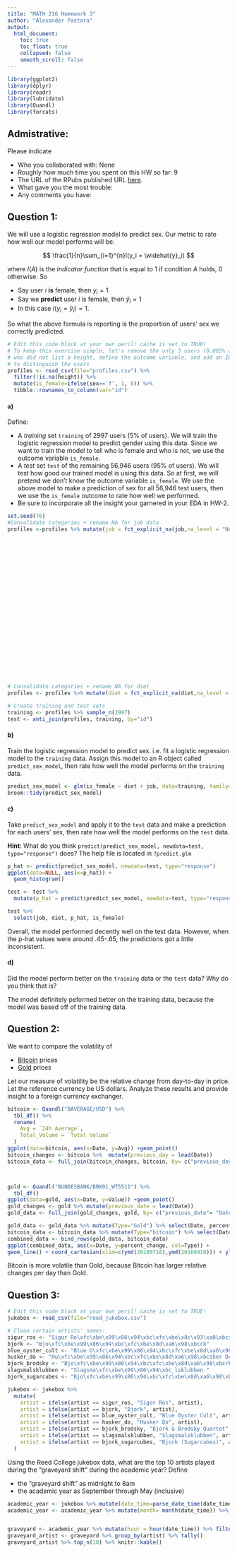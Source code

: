 ```yaml
---
title: "MATH 216 Homework 3"
author: "Alexander Pastora"
output:
  html_document:
    toc: true
    toc_float: true
    collapsed: false
    smooth_scroll: false
---
```


```r
library(ggplot2)
library(dplyr)
library(readr)
library(lubridate)
library(Quandl)
library(forcats)
```



## Admistrative:

Please indicate

* Who you collaborated with: None
* Roughly how much time you spent on this HW so far: 9
* The URL of the RPubs published URL [here](http://rpubs.com/pinkfan9999/HW-3).
* What gave you the most trouble:
* Any comments you have:




## Question 1:

We will use a logistic regression model to predict sex. Our metric to rate how well our
model performs will be:

$$
\frac{1}{n}\sum_{i=1}^{n}I(y_i = \widehat{y}_i)
$$

where $I(A)$ is the *indicator function* that is equal to 1 if condition $A$
holds, 0 otherwise. So

* Say user $i$ **is** female, then $y_i=1$
* Say we **predict** user $i$ is female, then $\widehat{y}_i=1$
* In this case $I(y_i =\widehat{y}_i)=1$. 

So what the above formula is reporting is the proportion of users' sex we
correctly predicted.

```r
# Edit this code block at your own peril! cache is set to TRUE!
# To keep this exercise simple, let's remove the only 3 users (0.005% of users)
# who did not list a height, define the outcome variable, and add an ID variable
# to distinguish the users
profiles <- read_csv(file="profiles.csv") %>% 
  filter(!is.na(height)) %>% 
  mutate(is_female=ifelse(sex=='f', 1, 0)) %>% 
  tibble::rownames_to_column(var="id")
```



#### a)

Define:

* A *training* set `training` of 2997 users (5% of users). We will train the 
logistic regression model to predict gender using this data. Since we want to 
train the model to tell who is female and who is not, we use the outcome
variable `is_female`.
* A *test* set `test` of the remaining 56,946 users (95% of users). We will test
how good our trained model is using this data. So at first, we will pretend we
don't know the outcome variable `is_female`. We use the above model to make a
prediction of sex for all 56,946 test users, then we use the `is_female` outcome
to rate how well we performed.
* Be sure to incorporate all the insight your garnered in your EDA in HW-2.

```r
set.seed(76)
#Consolidate categories + rename NA for job data
profiles <-profiles %>% mutate(job = fct_explicit_na(job,na_level = "Not Reported")) %>% mutate(job =fct_recode(job,
                                                                                                        "professional"="law / legal services",                                                                                               
                                                                                                        "professional" = "medicine / health",
                                                                                                        "entertainment" = "artistic / musical / writer",
                                                                                                        "entertainment" = "entertainment / media",
                                                                                                        "administration" = "clerical / administrative",
                                                                                                        "administration" = "executive / management",
                                                                                                        "finance" = "banking / financial / real estate",
                                                                                                        "finance" = "sales / marketing / biz dev",
                                                                                                        "government" = "political / government",
                                                                                                        "government" = "military",
                                                                                                        "tech" = "computer / hardware / software",
                                                                                                        "tech" = "science / tech / engineering",
                                                                                                        "travel" = "hospitality / travel",
                                                                                                        "travel" = "transportation",
                                                                                                        "none" = "retired",
                                                                                                        "none" = "unemployed",
                                                                                
                                                                                                        "other" = "other",
                                                                                                        "other" = "rather not say",
                                                                                                        "education" = "education / academia",
                                                                                                        "construction" = "construction / craftsmanship")
                                                                                                        )

# Consolidate categories + rename NA for diet
profiles <- profiles %>% mutate(diet = fct_explicit_na(diet,na_level = "Not Reported")) %>%  mutate(diet = fct_recode(diet,"anything" = "anything", "religious diet/other"="halal", "religious diet/other"="kosher", "anything"="mostly anything" , "religious diet/other"="mostly halal" , "religious diet/other"="mostly kosher","religious diet/other"= "mostly other","vegetarian/vegan"= "mostly vegan", "vegetarian/vegan"="mostly vegetarian", "religious diet/other"="other", "anything" = "strictly anything", "religious diet/other"="strictly halal", "religious diet/other"="strictly kosher", "religious diet/other"="strictly other" , "vegetarian/vegan"="strictly vegan" , "vegetarian/vegan"="strictly vegetarian" , "vegetarian/vegan"="vegan", "vegetarian/vegan"="vegetarian"))

# Create training and test sets
training <- profiles %>% sample_n(2997)
test <- anti_join(profiles, training, by="id")

```



#### b)

Train the logistic regression model to predict sex. i.e. fit a logistic
regression model to the `training` data. Assign this model to an R object called
`predict_sex_model`, then rate how well the model performs on the `training` data.

```r
predict_sex_model <- glm(is_female ~ diet + job, data=training, family="binomial")
broom::tidy(predict_sex_model)


```



#### c)

Take `predict_sex_model` and apply it to the `test` data and make a prediction 
for each users' sex, then rate how well the model performs on the `test` data.

**Hint**: What do you think `predict(predict_sex_model, newdata=test,
type="response")` does? The help file is located in `?predict.glm`

```r
p_hat <- predict(predict_sex_model, newdata=test, type="response")
ggplot(data=NULL, aes(x=p_hat)) + 
  geom_histogram()

test <- test %>% 
  mutate(p_hat = predict(predict_sex_model, newdata=test, type="response"))

test %>% 
  select(job, diet, p_hat, is_female)
```

Overall, the model performed decently well on the test data. However, when the p-hat values were around .45-.65, the predictions got a little inconsistent. 


#### d)

Did the model perform better on the `training` data or the `test` data? Why
do you think that is?

The model definitely peformed better on the training data, because the model was based off of the training data. 





## Question 2:

We want to compare the volatility of 

* [Bitcoin](https://www.quandl.com/data/BAVERAGE/USD) prices
* [Gold](https://www.quandl.com/data/BUNDESBANK/BBK01_WT5511) prices

Let our measure of volatility be the relative change from day-to-day in price. 
Let the reference currency be US dollars. Analyze these results and provide
insight to a foreign currency exchanger.

```r
bitcoin <- Quandl("BAVERAGE/USD") %>%
  tbl_df() %>%
  rename(
    Avg = `24h Average`,
    Total_Volume = `Total Volume`
  )
ggplot(data=bitcoin, aes(x=Date, y=Avg)) +geom_point()
bitcoin_changes <- bitcoin %>%  mutate(previous_day = lead(Date)) 
bitcoin_data <- full_join(bitcoin_changes, bitcoin, by= c("previous_day"= "Date"))  %>% mutate(percent_change = ((Avg.x-Avg.y)/Avg.y)*100) %>% filter(!is.na(percent_change))



gold <- Quandl("BUNDESBANK/BBK01_WT5511") %>%
  tbl_df() 
ggplot(data=gold, aes(x=Date, y=Value)) +geom_point()
gold_changes <- gold %>% mutate(previous_date = lead(Date))
gold_data <- full_join(gold_changes, gold, by= c("previous_date"= "Date")) %>% mutate(percent_change = ((Value.x-Value.y)/Value.y)*100) %>% filter(!is.na(percent_change)) 

gold_data <- gold_data %>% mutate(Type="Gold") %>% select(Date, percent_change, Type)
bitcoin_data <- bitcoin_data %>% mutate(Type="bitcoin") %>% select(Date, percent_change, Type)
combined_data <- bind_rows(gold_data, bitcoin_data)
ggplot(combined_data, aes(x=Date, y=percent_change, col=Type)) +
geom_line() + coord_cartesian(xlim=c(ymd(20100718),ymd(20160418))) + ylab("Percent Change") + ggtitle("Percent Change of Gold and Bitcoin")

```

Bitcoin is more volatile than Gold, because Bitcoin has larger relative changes per day than Gold. 




## Question 3:

```r
# Edit this code block at your own peril! cache is set to TRUE!
jukebox <- read_csv(file="reed_jukebox.csv")

# Clean certain artists' names:
sigur_ros <- "Sigur Ro\xfc\xbe\x99\x86\x94\xbc\xfc\xbe\x8c\x93\xa0\xbcs"
bjork <- "Bjo\xfc\xbe\x99\x86\x94\xbc\xfc\xbe\x8d\xa6\x98\xbcrk"
blue_oyster_cult <- "Blue O\xfc\xbe\x99\x86\x94\xbc\xfc\xbe\x8d\xa6\x98\xbcyster Cult"
husker_do <- "Hu\xfc\xbe\x99\x86\x94\xbc\xfc\xbe\x8d\xa6\x98\xbcsker Du\xfc\xbe\x99\x86\x94\xbc\xfc\xbe\x8d\xa6\x98\xbc"
bjork_brodsky <- "Bjo\xfc\xbe\x99\x86\x94\xbc\xfc\xbe\x8d\xa6\x98\xbcrk & Brodsky Quartet"
slagsmalsklubben <- "Slagsma\xfc\xbe\x99\x86\x94\xbc_lsklubben "
bjork_sugarcubes <- "Bjo\xfc\xbe\x99\x86\x94\xbc\xfc\xbe\x8d\xa6\x98\xbcrk (Sugarcubes)"

jukebox <- jukebox %>%
  mutate(
    artist = ifelse(artist == sigur_ros, "Sigor Ros", artist),
    artist = ifelse(artist == bjork, "Bjork", artist),
    artist = ifelse(artist == blue_oyster_cult, "Blue Oyster Cult", artist),
    artist = ifelse(artist == husker_do, "Husker Do", artist),
    artist = ifelse(artist == bjork_brodsky, "Bjork & Brodsky Quartet", artist),
    artist = ifelse(artist == slagsmalsklubben, "Slagsmalsklubben", artist),
    artist = ifelse(artist == bjork_sugarcubes, "Bjork (Sugarcubes)", artist)
  )
```


Using the Reed College jukebox data, what are the top 10 artists played during
the "graveyard shift" during the academic year? Define

* the "graveyard shift" as midnight to 8am
* the academic year as September through May (inclusive)

```r
academic_year <- jukebox %>% mutate(date_time=parse_date_time(date_time,"a b! d! H: M:S Y!"))
academic_year <- academic_year %>% mutate(month= month(date_time)) %>% filter(month <= 5 | month >=9)


graveyard <- academic_year %>% mutate(hour = hour(date_time)) %>% filter(hour>= 0 & hour <= 8) 
graveyard_artist <- graveyard %>% group_by(artist) %>% tally()
graveyard_artist %>% top_n(10) %>% knitr::kable()


```





